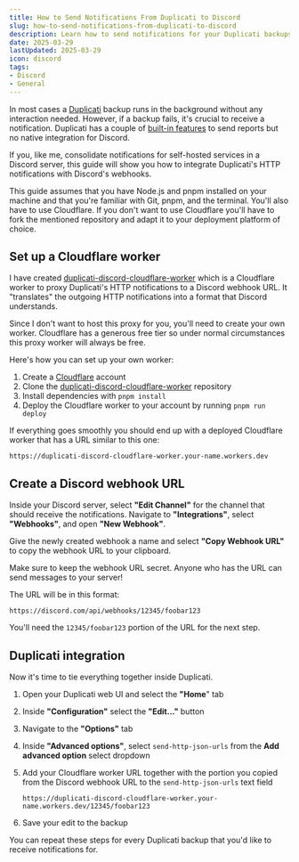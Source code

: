 ```yaml
---
title: How to Send Notifications From Duplicati to Discord
slug: how-to-send-notifications-from-duplicati-to-discord
description: Learn how to send notifications for your Duplicati backups to Discord through webhooks
date: 2025-03-29
lastUpdated: 2025-03-29
icon: discord
tags:
- Discord
- General
---
```


In most cases a [Duplicati](https://github.com/duplicati/duplicati) backup runs in the background without any interaction needed. However, if a backup fails, it's crucial to receive a notification. Duplicati has a couple of [built-in features](https://docs.duplicati.com/detailed-descriptions/sending-reports-via-email) to send reports but no native integration for Discord.

If you, like me, consolidate notifications for self-hosted services in a Discord server, this guide will show you how to integrate Duplicati's HTTP notifications with Discord's webhooks.

<Alert status="info" title="Intended audience">
  This guide assumes that you have Node.js and pnpm installed on your machine and that you're familiar with Git, pnpm, and the terminal. You'll also have to use Cloudflare. If you don't want to use Cloudflare you'll have to fork the mentioned repository and adapt it to your deployment platform of choice.
</Alert>

## Set up a Cloudflare worker

I have created [duplicati-discord-cloudflare-worker](https://github.com/LekoArts/duplicati-discord-cloudflare-worker) which is a Cloudflare worker to proxy Duplicati's HTTP notifications to a Discord webhook URL. It "translates" the outgoing HTTP notifications into a format that Discord understands.

Since I don't want to host this proxy for you, you'll need to create your own worker. Cloudflare has a generous free tier so under normal circumstances this proxy worker will always be free.

Here's how you can set up your own worker:

1. Create a [Cloudflare](https://www.cloudflare.com) account
1. Clone the [duplicati-discord-cloudflare-worker](https://github.com/LekoArts/duplicati-discord-cloudflare-worker) repository
1. Install dependencies with `pnpm install`
1. Deploy the Cloudflare worker to your account by running `pnpm run deploy`

If everything goes smoothly you should end up with a deployed Cloudflare worker that has a URL similar to this one:

```shell
https://duplicati-discord-cloudflare-worker.your-name.workers.dev
```

## Create a Discord webhook URL

Inside your Discord server, select **"Edit Channel"** for the channel that should receive the notifications. Navigate to **"Integrations"**, select **"Webhooks"**, and open **"New Webhook"**.

Give the newly created webhook a name and select **"Copy Webhook URL"** to copy the webhook URL to your clipboard.

<Alert status="warning" title="A webhook URL should be kept secret">
  Make sure to keep the webhook URL secret. Anyone who has the URL can send messages to your server!
</Alert>

The URL will be in this format:

```text
https://discord.com/api/webhooks/12345/foobar123
```

You'll need the `12345/foobar123` portion of the URL for the next step.

## Duplicati integration

Now it's time to tie everything together inside Duplicati.

1. Open your Duplicati web UI and select the **"Home**" tab
1. Inside **"Configuration"** select the **"Edit..."** button
1. Navigate to the **"Options"** tab
1. Inside **"Advanced options"**, select `send-http-json-urls` from the **Add advanced option** select dropdown
1. Add your Cloudflare worker URL together with the portion you copied from the Discord webhook URL to the `send-http-json-urls` text field

    ```shell
    https://duplicati-discord-cloudflare-worker.your-name.workers.dev/12345/foobar123
    ```
1. Save your edit to the backup

You can repeat these steps for every Duplicati backup that you'd like to receive notifications for.
